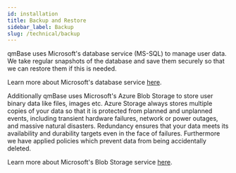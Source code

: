 ---
id: installation
title: Backup and Restore
sidebar_label: Backup
slug: /technical/backup
---

qmBase uses Microsoft's database service (MS-SQL) to manage user data.
We take regular snapshots of the database and save them securely so that we can restore them if this is needed.

Learn more about Microsoft's database service [here](https://azure.microsoft.com/en-us/products/azure-sql/database/).

Additionally qmBase uses Microsoft's Azure Blob Storage to store user binary data like files, images etc.
Azure Storage always stores multiple copies of your data so that it is protected from planned and unplanned events, including transient hardware failures, network or power outages, and massive natural disasters.
Redundancy ensures that your data meets its availability and durability targets even in the face of failures.
Furthermore we have applied policies which prevent data from being accidentally deleted.

Learn more about Microsoft's Blob Storage service [here](https://azure.microsoft.com/en-us/services/storage/blobs/).
